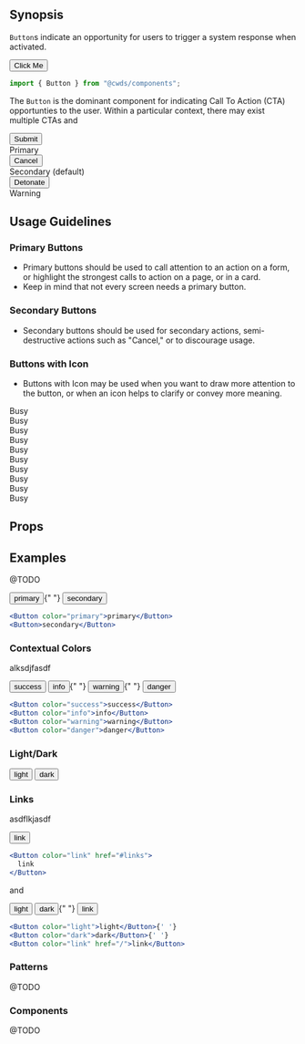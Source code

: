 
## Synopsis

`Button`s indicate an opportunity for users to trigger a system response when activated.

<DemoCard>
  <Button color="primary">Click Me</Button>
</DemoCard>

```jsx
import { Button } from "@cwds/components";
```

The `Button` is the dominant component for indicating Call To Action (CTA) opportunties to the user. Within a particular context, there may exist multiple CTAs and

<DemoCard>
  <div className="d-flex justify-content-around">
    <div className="text-center">
      <Button color="primary">Submit</Button>
      <div>Primary</div>
    </div>
    <div className="text-center">
      <Button>Cancel</Button>
      <div>Secondary (default)</div>
    </div>
    <div className="text-center">
      <Button color="warning">Detonate</Button>
      <div>Warning</div>
    </div>
  </div>
</DemoCard>

## Usage Guidelines

### Primary Buttons

- Primary buttons should be used to call attention to an action on a form, or highlight the strongest calls to action on a page, or in a card.
- Keep in mind that not every screen needs a primary button.

### Secondary Buttons

- Secondary buttons should be used for secondary actions, semi-destructive actions such as "Cancel," or to discourage usage.

### Buttons with Icon

- Buttons with Icon may be used when you want to draw more attention to the button, or when an icon helps to clarify or convey more meaning.

<IconButton icon="circle-notch" spin color="primary" size="sm">
  Busy
</IconButton><br />
<IconButton icon="circle-notch" spin size="sm">
  Busy
</IconButton><br />
<IconButton icon="circle-notch" spin color="secondary" size="sm">
  Busy
</IconButton><br />
<IconButton icon="circle-notch" spin color="accent" size="sm">
  Busy
</IconButton><br />
<IconButton icon="circle-notch" spin color="success" size="sm">
  Busy
</IconButton><br />
<IconButton icon="circle-notch" spin color="info" size="sm">
  Busy
</IconButton><br />
<IconButton icon="circle-notch" spin color="warning" size="sm">
  Busy
</IconButton><br />
<IconButton icon="circle-notch" spin color="danger" size="sm">
  Busy
</IconButton><br />
<IconButton icon="circle-notch" spin color="light" size="sm">
  Busy
</IconButton><br />
<IconButton icon="circle-notch" spin color="dark" size="sm">
  Busy
</IconButton>

## Props

<PropTable docgen={Docgen.Button} />

## Examples

@TODO

<div className="my-3">
  <Button color="primary">primary</Button>{" "}
  <Button color="secondary">secondary</Button>
</div>

```jsx
<Button color="primary">primary</Button>
<Button>secondary</Button>
```

### Contextual Colors

alksdjfasdf

<div className="my-3">
  <Button color="success">success</Button> <Button color="info">info</Button>{" "}
  <Button color="warning">warning</Button>{" "}
  <Button color="danger">danger</Button>
</div>

```jsx
<Button color="success">success</Button>
<Button color="info">info</Button>
<Button color="warning">warning</Button>
<Button color="danger">danger</Button>
```

### Light/Dark

<div className="my-3">
  <Button color="light">light</Button> <Button color="dark">dark</Button>
</div>

### Links

asdflkjasdf

<div className="my-3">
  <Button color="link" href="#links">
    link
  </Button>
</div>

```jsx
<Button color="link" href="#links">
  link
</Button>
```

and

<div className="my-3">
  <Button color="light">light</Button> <Button color="dark">dark</Button>{" "}
  <Button color="link" href="/">
    link
  </Button>
</div>

```jsx
<Button color="light">light</Button>{' '}
<Button color="dark">dark</Button>{' '}
<Button color="link" href="/">link</Button>
```

### Patterns

@TODO

### Components

@TODO
